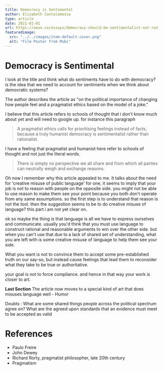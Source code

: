 ```yaml
---
title: Democracy is Sentimental
author: Elizabeth Cantalamessa
type: article
date: 2021-01-01
url: https://aeon.co/essays/democracy-should-be-sentimentalist-not-rationalist
featuredimage:
  src: "../../images/item-default-cover.png"
  alt: "Film Poster from Mubi"
---
```


# Democracy is Sentimental

I look at the title and think what do sentiments have to do with democracy?
is the idea that we need to account for sentiments when we think about democratic systems?

The author describes the article as "on the political importance of changing how people feel and a pragmatist ethics based on the model of a joke."

I believe that this article refers to schools of thought that i don't know much about yet and will need to google up.
for instance this paragraph

> A pragmatist ethics calls for prioritising feelings instead of facts, because a truly humanist democracy is sentimentalist rather than rationalist.

I have a feeling that pragmatist and humanist here refer to schools of thought and not just the literal words.

> There is simply no perspective we all share and from which all parties can neutrally weigh and exchange reasons.

Oh now I remember why this article appealed to me. It talks about the need for 'creative misuse of public language'
for one, it seems to imply that your job is not to reason with people on the opposite side. you might not be able to use reason to make them see your point because you both don't operate from any same assumptions. so the first step is to understand that reason is not the tool.
then the suggestion seems to be to do creative misuse of language? this part i am not yet clear on.

ok so maybe the thing is that language is all we have to express ourselves and communicate. usually you'd think that you must use language to construct rational and reasonable arguments to win over the other side. but when you can't use that due to a lack of shared set of understanding, what you are left with is some creative misuse of language to help them see your side.

What you want is not to convince them to accept some pre-established truth on our say-so, but instead cause feelings that lead them to reconsider what they take to be true or authoritative.

your goal is not to force compliance. and hence in that way your work is closer to art.

**Last Section**
The article now moves to a special kind of art that does misuses language well - Humor

Doubts :
What are some shared things people across the political spectrum agree on?
What are the agreed upon standards that an evidence must meet to be accepted as valid

# References

- Paulo Freire
- John Dewey
- Richard Rorty, pragmatist philosopher, late 20th century
- Pragmatism
